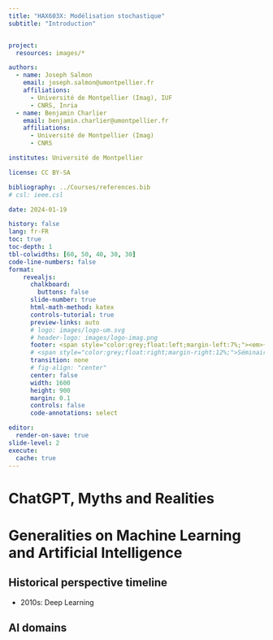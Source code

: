 ```yaml
---
title: "HAX603X: Modélisation stochastique"
subtitle: "Introduction"


project:
  resources: images/*

authors:
  - name: Joseph Salmon
    email: joseph.salmon@umontpellier.fr
    affiliations:
      - Université de Montpellier (Imag), IUF
      - CNRS, Inria
  - name: Benjamin Charlier
    email: benjamin.charlier@umontpellier.fr
    affiliations:
      - Université de Montpellier (Imag)
      - CNRS

institutes: Université de Montpellier

license: CC BY-SA

bibliography: ../Courses/references.bib
# csl: ieee.csl

date: 2024-01-19

history: false
lang: fr-FR
toc: true
toc-depth: 1
tbl-colwidths: [60, 50, 40, 30, 30]
code-line-numbers: false
format:
    revealjs:
      chalkboard: 
        buttons: false
      slide-number: true
      html-math-method: katex
      controls-tutorial: true
      preview-links: auto
      # logo: images/logo-um.svg  
      # header-logo: images/logo-imag.png
      footer: <span style="color:grey;float:left;margin-left:7%;"><em>{{< meta title >}}</em></span>
      # <span style="color:grey;float:right;margin-right:12%;">Séminaire de Culture Générale</span>
      transition: none
      # fig-align: "center"
      center: false
      width: 1600
      height: 900
      margin: 0.1
      controls: false
      code-annotations: select

editor:
  render-on-save: true
slide-level: 2
execute:
  cache: true
---
```



# ChatGPT, Myths and Realities

# Generalities on Machine Learning and Artificial Intelligence

<!-- ## Historical perspective on AI

AI was all about symbolic reasoning until the 1980s: culmination in “Expert Systems”, which are abandoned:

- based on a fixed and very hard to improve set of rules
- fails miserably in “edge” case and with outliers data
- relies on a bunch of expert domains and general reliability is very hard to assess

$\Rightarrow$ an alternative neuro-computing branch of AI, but…

. . .

… in mid ’80s they seem to have both failed to deliver on their promises. -->

## Historical perspective timeline

::::{layout-ncol="2"}

<!-- - 1950s: perceptron [@rosenblatt1958perceptron] -->
<!-- - 1960s: perceptron convergence theorem [@minsky1969introduction] -->
<!-- - 1970s-1980s: backpropagation [@rumelhart1986learning] -->
<!-- - 1990s: SVM [@cortes1995support] -->
<!-- - 2000s: Boosting [@freund1997decision], Random Forests [@breiman2001random] -->
- 2010s: Deep Learning

::::

## AI domains